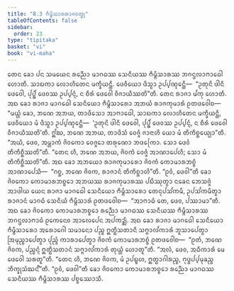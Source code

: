 ```yaml
---
title: "8.3 ᨻᩥᨾ᩠ᨻᩥᩈᩣᩁᩁᩣᨩᩅᨲ᩠ᨳᩩ"
tableOfContents: false
sidebar:
  order: 23
type: "tipitaka"
basket: "vi"
book: "vi-maha"
---
```



<DynamicBreadcrumb />

<Division number="331" book="vi-maha">

<Paragraph number="1568" book="vi-maha">
ᨲᩮᨶ ᨡᩮᩣ ᨸᨶ ᩈᨾᨿᩮᨶ ᩁᨬ᩠ᨬᩮᩣ ᨾᩣᨣᨵᩔ ᩈᩮᨶᩥᨿᩔ ᨻᩥᨾ᩠ᨻᩥᩈᩣᩁᩔ ᨽᨣᨶ᩠ᨴᩃᩣᨻᩣᨵᩮᩤ ᩉᩮᩣᨲᩥ. ᩈᩣᨭᨠᩣ ᩃᩮᩣᩉᩥᨲᩮᨶ ᨾᨠ᩠ᨡᩥᨿᨶ᩠ᨲᩥ. ᨴᩮᩅᩥᨿᩮᩣ ᨴᩥᩈ᩠ᩅᩣ ᩏᨸ᩠ᨸᨱ᩠ᨯᩮᨶ᩠ᨲᩥ—  “ᩏᨲᩩᨶᩦ ᨴᩤᨶᩥ ᨴᩮᩅᩮᩤ, ᨸᩩᨸ᩠ᨹᩴ ᨴᩮᩅᩔ ᩏᨸ᩠ᨸᨶ᩠ᨶᩴ, ᨶ ᨧᩥᩁᩴ ᨴᩮᩅᩮᩤ ᩅᩥᨩᩣᨿᩥᩔᨲᩦ”ᨲᩥ. ᨲᩮᨶ ᩁᩣᨩᩣ ᨾᩘᨠᩩ ᩉᩮᩣᨲᩥ. ᩋᨳ ᨡᩮᩣ ᩁᩣᨩᩣ ᨾᩣᨣᨵᩮᩤ ᩈᩮᨶᩥᨿᩮᩣ ᨻᩥᨾ᩠ᨻᩥᩈᩣᩁᩮᩣ ᩋᨽᨿᩴ ᩁᩣᨩᨠᩩᨾᩣᩁᩴ ᩑᨲᨴᩅᩮᩤᨧ—  “ᨾᨿ᩠ᩉᩴ ᨡᩮᩣ, ᨽᨱᩮ ᩋᨽᨿ, ᨲᩣᨴᩥᩈᩮᩣ ᩋᩣᨻᩣᨵᩮᩤ, ᩈᩣᨭᨠᩣ ᩃᩮᩣᩉᩥᨲᩮᨶ ᨾᨠ᩠ᨡᩥᨿᨶ᩠ᨲᩥ, ᨴᩮᩅᩥᨿᩮᩣ ᨾᩴ ᨴᩥᩈ᩠ᩅᩣ ᩏᨸ᩠ᨸᨱ᩠ᨯᩮᨶ᩠ᨲᩥ—  ‘ᩏᨲᩩᨶᩦ ᨴᩤᨶᩥ ᨴᩮᩅᩮᩤ, ᨸᩩᨸ᩠ᨹᩴ ᨴᩮᩅᩔ ᩏᨸ᩠ᨸᨶ᩠ᨶᩴ, ᨶ ᨧᩥᩁᩴ ᨴᩮᩅᩮᩤ ᩅᩥᨩᩣᨿᩥᩔᨲᩦ’ᨲᩥ. ᩍᩘᨥ, ᨽᨱᩮ ᩋᨽᨿ, ᨲᩣᨴᩥᩈᩴ ᩅᩮᨩ᩠ᨩᩴ ᨩᩣᨶᩣᩉᩥ ᨿᩮᩣ ᨾᩴ ᨲᩥᨠᩥᨧ᩠ᨨᩮᨿ᩠ᨿᩣ”ᨲᩥ. “ᩋᨿᩴ, ᨴᩮᩅ, ᩋᨾ᩠ᩉᩣᨠᩴ ᨩᩦᩅᨠᩮᩣ ᩅᩮᨩ᩠ᨩᩮᩣ ᨲᩁᩩᨱᩮᩣ ᨽᨴᩕᨠᩮᩣ. ᩈᩮᩣ ᨴᩮᩅᩴ ᨲᩥᨠᩥᨧ᩠ᨨᩥᩔᨲᩦ”ᨲᩥ. “ᨲᩮᨶ ᩉᩥ, ᨽᨱᩮ ᩋᨽᨿ, ᨩᩦᩅᨠᩴ ᩅᩮᨩ᩠ᨩᩴ ᩋᩣᨱᩣᨸᩮᩉᩥ; ᩈᩮᩣ ᨾᩴ ᨲᩥᨠᩥᨧ᩠ᨨᩥᩔᨲᩦ”ᨲᩥ.
</Paragraph>

<Paragraph number="1569" book="vi-maha">
ᩋᨳ ᨡᩮᩣ ᩋᨽᨿᩮᩣ ᩁᩣᨩᨠᩩᨾᩣᩁᩮᩣ ᨩᩦᩅᨠᩴ ᨠᩮᩣᨾᩣᩁᨽᨧ᩠ᨧᩴ ᩋᩣᨱᩣᨸᩮᩈᩥ—  “ᨣᨧ᩠ᨨ, ᨽᨱᩮ ᨩᩦᩅᨠ, ᩁᩣᨩᩣᨶᩴ ᨲᩥᨠᩥᨧ᩠ᨨᩣᩉᩦ”ᨲᩥ. “ᩑᩅᩴ, ᨴᩮᩅᩤ”ᨲᩥ ᨡᩮᩣ ᨩᩦᩅᨠᩮᩣ ᨠᩮᩣᨾᩣᩁᨽᨧ᩠ᨧᩮᩣ ᩋᨽᨿᩔ ᩁᩣᨩᨠᩩᨾᩣᩁᩔ ᨸᨭᩥᩔᩩᨲ᩠ᩅᩣ ᨶᨡᩮᨶ ᨽᩮᩈᨩ᩠ᨩᩴ ᩋᩣᨴᩤᨿ ᨿᩮᨶ ᩁᩣᨩᩣ ᨾᩣᨣᨵᩮᩤ ᩈᩮᨶᩥᨿᩮᩣ ᨻᩥᨾ᩠ᨻᩥᩈᩣᩁᩮᩣ ᨲᩮᨶᩩᨸᩈᩘᨠᨾᩥ, ᩏᨸᩈᩘᨠᨾᩥᨲ᩠ᩅᩣ ᩁᩣᨩᩣᨶᩴ ᨾᩣᨣᨵᩴ ᩈᩮᨶᩥᨿᩴ ᨻᩥᨾ᩠ᨻᩥᩈᩣᩁᩴ ᩑᨲᨴᩅᩮᩤᨧ—  “ᩋᩣᨻᩣᨵᩴ ᨲᩮ, ᨴᩮᩅ, ᨸᩔᩣᨾᩣ”ᨲᩥ. ᩋᨳ ᨡᩮᩣ ᨩᩦᩅᨠᩮᩣ ᨠᩮᩣᨾᩣᩁᨽᨧ᩠ᨧᩮᩣ ᩁᨬ᩠ᨬᩮᩣ ᨾᩣᨣᨵᩔ ᩈᩮᨶᩥᨿᩔ ᨻᩥᨾ᩠ᨻᩥᩈᩣᩁᩔ ᨽᨣᨶ᩠ᨴᩃᩣᨻᩣᨵᩴ ᩑᨠᩮᨶᩮᩅ ᩋᩣᩃᩮᨸᩮᨶ ᩋᨸᨠᨯ᩠ᨰᩥ. ᩋᨳ ᨡᩮᩣ ᩁᩣᨩᩣ ᨾᩣᨣᨵᩮᩤ ᩈᩮᨶᩥᨿᩮᩣ ᨻᩥᨾ᩠ᨻᩥᩈᩣᩁᩮᩣ ᩋᩁᩮᩣᨣᩮᩤ ᩈᨾᩣᨶᩮᩣ ᨸᨬ᩠ᨧ ᩍᨲ᩠ᨳᩥᩈᨲᩣᨶᩥ ᩈᨻ᩠ᨻᩣᩃᩘᨠᩣᩁᩴ ᨽᩪᩈᩣᨸᩮᨲ᩠ᩅᩣ ᩒᨾᩩᨬ᩠ᨧᩣᨸᩮᨲ᩠ᩅᩣ ᨸᩩᨬ᩠ᨩᩴ ᨠᩣᩁᩣᨸᩮᨲ᩠ᩅᩣ ᨩᩦᩅᨠᩴ ᨠᩮᩣᨾᩣᩁᨽᨧ᩠ᨧᩴ ᩑᨲᨴᩅᩮᩤᨧ—  “ᩑᨲᩴ, ᨽᨱᩮ ᨩᩦᩅᨠ, ᨸᨬ᩠ᨧᨶ᩠ᨶᩴ ᩍᨲ᩠ᨳᩥᩈᨲᩣᨶᩴ ᩈᨻ᩠ᨻᩣᩃᩘᨠᩣᩁᩴ ᨲᩩᨿ᩠ᩉᩴ ᩉᩮᩣᨲᩪ”ᨲᩥ. “ᩋᩃᩴ, ᨴᩮᩅ, ᩋᨵᩥᨠᩣᩁᩴ ᨾᩮ ᨴᩮᩅᩮᩤ ᩈᩁᨲᩪ”ᨲᩥ. “ᨲᩮᨶ ᩉᩥ, ᨽᨱᩮ ᨩᩦᩅᨠ, ᨾᩴ ᩏᨸᨭ᩠ᨮᩉ, ᩍᨲ᩠ᨳᩣᨣᩤᩁᨬ᩠ᨧ, ᨻᩩᨴ᩠ᨵᨸ᩠ᨸᨾᩩᨡᨬ᩠ᨧ ᨽᩥᨠ᩠ᨡᩩᩈᩴᨥᨶ᩺”ᨲᩥ. “ᩑᩅᩴ, ᨴᩮᩅᩤ”ᨲᩥ ᨡᩮᩣ ᨩᩦᩅᨠᩮᩣ ᨠᩮᩣᨾᩣᩁᨽᨧ᩠ᨧᩮᩣ ᩁᨬ᩠ᨬᩮᩣ ᨾᩣᨣᨵᩔ ᩈᩮᨶᩥᨿᩔ ᨻᩥᨾ᩠ᨻᩥᩈᩣᩁᩔ ᨸᨧ᩠ᨧᩔᩮᩣᩈᩥ.
</Paragraph>
</Division>